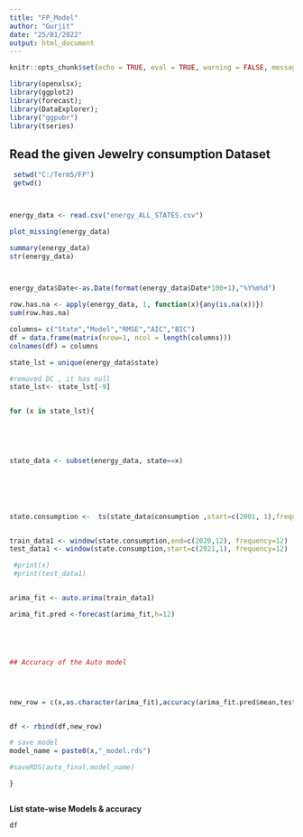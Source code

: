 ```yaml
---
title: "FP_Model"
author: "Gurjit"
date: "25/01/2022"
output: html_document
---
```




```r
knitr::opts_chunk$set(echo = TRUE, eval = TRUE, warning = FALSE, message = FALSE, comment = NA)
```

```r




library(openxlsx);       
library(ggplot2)
library(forecast);
library(DataExplorer);   
library("ggpubr")
library(tseries)

```

## Read the given Jewelry consumption Dataset

```r

 setwd("C:/Term5/FP")
 getwd()



energy_data <- read.csv("energy_ALL_STATES.csv")

plot_missing(energy_data)

summary(energy_data)
str(energy_data)



energy_data$Date<-as.Date(format(energy_data$Date*100+1),"%Y%m%d")

```
```r
row.has.na <- apply(energy_data, 1, function(x){any(is.na(x))})
sum(row.has.na)
```

```r



columns= c("State","Model","RMSE","AIC","BIC")
df = data.frame(matrix(nrow=1, ncol = length(columns))) 
colnames(df) = columns

state_lst = unique(energy_data$state)

#removed DC , it has null
state_lst<- state_lst[-9]


for (x in state_lst){
 


  
  
state_data <- subset(energy_data, state==x) 






state.consumption <-  ts(state_data$consumption ,start=c(2001, 1),frequency=12)


train_data1 <- window(state.consumption,end=c(2020,12), frequency=12)
test_data1 <- window(state.consumption,start=c(2021,1), frequency=12)

 #print(x) 
 #print(test_data1)


arima_fit <- auto.arima(train_data1)

arima_fit.pred <-forecast(arima_fit,h=12)





## Accuracy of the Auto model 




new_row = c(x,as.character(arima_fit),accuracy(arima_fit.pred$mean,test_data1)[2],AIC(arima_fit),BIC(arima_fit))


df <- rbind(df,new_row)

# save model 
model_name = paste0(x,"_model.rds")

#saveRDS(auto_final,model_name)

}



```
**List state-wise Models & accuracy **

```r

df


```

